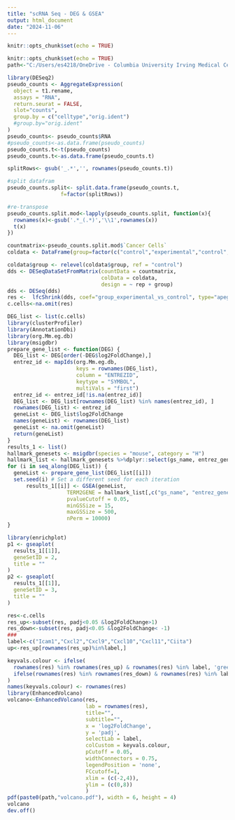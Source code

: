 ---
title: "scRNA Seq - DEG & GSEA"
output: html_document
date: "2024-11-06"
---

```{r setup, include=FALSE}
knitr::opts_chunk$set(echo = TRUE)
```

```{r setup, include=FALSE}
knitr::opts_chunk$set(echo = TRUE)
path<-"C:/Users/es4218/OneDrive - Columbia University Irving Medical Center/1-5. CDK4i+CDK7i bresat cancer/scRNA-seq/Script/Saves 10042024/DEG and GSEA/"
```

```{r Aggregate}
library(DESeq2)
pseudo_counts <- AggregateExpression(
  object = t1.rename,
  assays = "RNA",
  return.seurat = FALSE,
  slot="counts",
  group.by = c("celltype","orig.ident")
  #group.by="orig.ident"
)
pseudo_counts<- pseudo_counts$RNA
#pseudo_counts<-as.data.frame(pseudo_counts) 
pseudo_counts.t<-t(pseudo_counts)
pseudo_counts.t<-as.data.frame(pseudo_counts.t)

splitRows<- gsub('_.*','', rownames(pseudo_counts.t))

#split datafram
pseudo_counts.split<- split.data.frame(pseudo_counts.t,
                 f=factor(splitRows))

#re-transpose
pseudo_counts.split.mod<-lapply(pseudo_counts.split, function(x){
  rownames(x)<-gsub('.*_(.*)','\\1',rownames(x))
  t(x)
})
```

```{r DESEQ}
countmatrix<-pseudo_counts.split.mod$`Cancer Cells`
coldata <- DataFrame(group=factor(c("control","experimental","control","experimental")),rep=factor(c("rep1","rep1","rep2","rep2")))

coldata$group <- relevel(coldata$group, ref = "control")
dds <- DESeqDataSetFromMatrix(countData = countmatrix,
                              colData = coldata, 
                              design = ~ rep + group)
dds <- DESeq(dds)
res <-  lfcShrink(dds, coef="group_experimental_vs_control", type="apeglm") 
c.cells<-na.omit(res)
```

```{r GSEA}
DEG_list <- list(c.cells)
library(clusterProfiler)
library(AnnotationDbi)
library(org.Mm.eg.db)
library(msigdbr)
prepare_gene_list <- function(DEG) {
  DEG_list <- DEG[order(-DEG$log2FoldChange),]
  entrez_id <- mapIds(org.Mm.eg.db, 
                      keys = rownames(DEG_list), 
                      column = "ENTREZID", 
                      keytype = "SYMBOL",
                      multiVals = "first")
  entrez_id <- entrez_id[!is.na(entrez_id)]
  DEG_list <- DEG_list[rownames(DEG_list) %in% names(entrez_id), ]
  rownames(DEG_list) <- entrez_id
  geneList <- DEG_list$log2FoldChange
  names(geneList) <- rownames(DEG_list)
  geneList <- na.omit(geneList)
  return(geneList)
}
results_1 <- list() 
hallmark_genesets <- msigdbr(species = "mouse", category = "H")
hallmark_list <- hallmark_genesets %>%dplyr::select(gs_name, entrez_gene, gene_symbol)
for (i in seq_along(DEG_list)) {
  geneList <- prepare_gene_list(DEG_list[[i]])
  set.seed(i) # Set a different seed for each iteration
      results_1[[i]] <- GSEA(geneList,
                   TERM2GENE = hallmark_list[,c("gs_name", "entrez_gene")],
                   pvalueCutoff = 0.05, 
                   minGSSize = 15,
                   maxGSSize = 500,
                   nPerm = 10000)
}

library(enrichplot)
p1 <- gseaplot(
  results_1[[1]],               
  geneSetID = 2,
  title = ""
)
p2 <- gseaplot(
  results_1[[1]],               
  geneSetID = 3,
  title = ""
)
```

```{r volcano}
res<-c.cells
res_up<-subset(res, padj<0.05 &log2FoldChange>1)
res_down<-subset(res, padj<0.05 &log2FoldChange< -1)
###
label<-c("Icam1","Cxcl2","Cxcl9","Cxcl10","Cxcl11","Ciita")
up<-res_up[rownames(res_up)%in%label,]

keyvals.colour <- ifelse(
  rownames(res) %in% rownames(res_up) & rownames(res) %in% label, 'green',
  ifelse(rownames(res) %in% rownames(res_down) & rownames(res) %in% label, 'red', 'grey')
)
names(keyvals.colour) <- rownames(res)
library(EnhancedVolcano)
volcano<-EnhancedVolcano(res,
                         lab = rownames(res),
                         title="",
                         subtitle="",
                         x = 'log2FoldChange',
                         y = 'padj',
                         selectLab = label,
                         colCustom = keyvals.colour,
                         pCutoff = 0.05,
                         widthConnectors = 0.75,
                         legendPosition = 'none',
                         FCcutoff=1,
                         xlim = (c(-2,4)),
                         ylim = (c(0,8))
                         )
pdf(paste0(path,"volcano.pdf"), width = 6, height = 4)
volcano
dev.off()
```